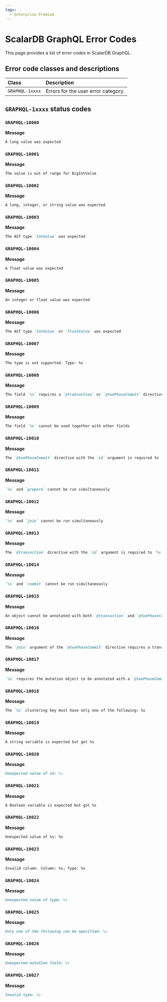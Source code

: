 ```yaml
---
tags:
  - Enterprise Premium
---
```


# ScalarDB GraphQL Error Codes

This page provides a list of error codes in ScalarDB GraphQL.

## Error code classes and descriptions

| Class           | Description                                              |
|:----------------|:---------------------------------------------------------|
| `GRAPHQL-1xxxx` | Errors for the user error category.                      |

## `GRAPHQL-1xxxx` status codes

### `GRAPHQL-10000`

**Message**

```markdown
A long value was expected
```

### `GRAPHQL-10001`

**Message**

```markdown
The value is out of range for BigIntValue
```

### `GRAPHQL-10002`

**Message**

```markdown
A long, integer, or string value was expected
```

### `GRAPHQL-10003`

**Message**

```markdown
The AST type `IntValue` was expected
```

### `GRAPHQL-10004`

**Message**

```markdown
A float value was expected
```

### `GRAPHQL-10005`

**Message**

```markdown
An integer or float value was expected
```

### `GRAPHQL-10006`

**Message**

```markdown
The AST type `IntValue` or `FloatValue` was expected
```

### `GRAPHQL-10007`

**Message**

```markdown
The type is not supported. Type: %s
```

### `GRAPHQL-10008`

**Message**

```markdown
The field `%s` requires a `@transaction` or `@twoPhaseCommit` directive with proper arguments
```

### `GRAPHQL-10009`

**Message**

```markdown
The field `%s` cannot be used together with other fields
```

### `GRAPHQL-10010`

**Message**

```markdown
The `@twoPhaseCommit` directive with the `id` argument is required to `%s` the transaction
```

### `GRAPHQL-10011`

**Message**

```markdown
`%s` and `prepare` cannot be run simultaneously
```

### `GRAPHQL-10012`

**Message**

```markdown
`%s` and `join` cannot be run simultaneously
```

### `GRAPHQL-10013`

**Message**

```markdown
The `@transaction` directive with the `id` argument is required to `%s` the transaction
```

### `GRAPHQL-10014`

**Message**

```markdown
`%s` and `commit` cannot be run simultaneously
```

### `GRAPHQL-10015`

**Message**

```markdown
An object cannot be annotated with both `@transaction` and `@twoPhaseCommit` directives
```

### `GRAPHQL-10016`

**Message**

```markdown
The `join` argument of the `@twoPhaseCommit` directive requires a transaction `id` argument
```

### `GRAPHQL-10017`

**Message**

```markdown
`%s` requires the mutation object to be annotated with a `@twoPhaseCommit` directive
```

### `GRAPHQL-10018`

**Message**

```markdown
The `%s` clustering key must have only one of the following: %s
```

### `GRAPHQL-10019`

**Message**

```markdown
A string variable is expected but got %s
```

### `GRAPHQL-10020`

**Message**

```markdown
Unexpected value of id: %s
```

### `GRAPHQL-10021`

**Message**

```markdown
A Boolean variable is expected but got %s
```

### `GRAPHQL-10022`

**Message**

```markdown
Unexpected value of %s: %s
```

### `GRAPHQL-10023`

**Message**

```markdown
Invalid column. Column: %s; Type: %s
```

### `GRAPHQL-10024`

**Message**

```markdown
Unexpected value of type: %s
```

### `GRAPHQL-10025`

**Message**

```markdown
Only one of the following can be specified: %s
```

### `GRAPHQL-10026`

**Message**

```markdown
Unexpected mutation field: %s
```

### `GRAPHQL-10027`

**Message**

```markdown
Invalid type: %s
```

